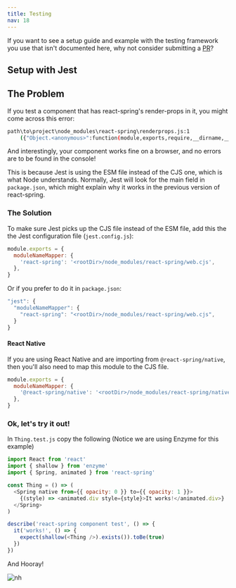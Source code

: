 ```yaml
---
title: Testing
nav: 18
---
```


If you want to see a setup guide and example with the testing framework you use that isn't documented here, why not consider submitting a [PR](https://github.com/pmndrs/react-spring)?

## Setup with Jest

## The Problem

If you test a component that has react-spring's render-props in it, you might come across this error:

```bash
path\to\project\node_modules\react-spring\renderprops.js:1
    ({"Object.<anonymous>":function(module,exports,require,__dirname,__filename,global,jest){import _objectWithoutPropertiesLoose from '@babel/runtime/helpers/esm/objectWithoutPropertiesLoose';
```

And interestingly, your component works fine on a browser, and no errors are to be found in the console!

This is because Jest is using the ESM file instead of the CJS one, which is what Node understands. Normally, Jest will look for the main field in `package.json`, which might explain why it works in the previous version of react-spring.

### The Solution

To make sure Jest picks up the CJS file instead of the ESM file, add this the the Jest configuration file (`jest.config.js`):

```js
module.exports = {
  moduleNameMapper: {
    'react-spring': '<rootDir>/node_modules/react-spring/web.cjs',
  },
}
```

Or if you prefer to do it in `package.json`:

```js
"jest": {
  "moduleNameMapper": {
    "react-spring": "<rootDir>/node_modules/react-spring/web.cjs",
  }
}
```

#### React Native

If you are using React Native and are importing from `@react-spring/native`, then you'll also need to map this module to the CJS file.

```js
module.exports = {
  moduleNameMapper: {
    '@react-spring/native': '<rootDir>/node_modules/react-spring/native.cjs',
  },
}
```

### Ok, let's try it out!

In `Thing.test.js` copy the following (Notice we are using Enzyme for this example)

```js
import React from 'react'
import { shallow } from 'enzyme'
import { Spring, animated } from 'react-spring'

const Thing = () => (
  <Spring native from={{ opacity: 0 }} to={{ opacity: 1 }}>
    {(style) => <animated.div style={style}>It works!</animated.div>}
  </Spring>
)

describe('react-spring component test', () => {
  it('works!', () => {
    expect(shallow(<Thing />).exists()).toBe(true)
  })
})
```

And Hooray!

![nh](https://user-images.githubusercontent.com/43169879/53028522-f005e880-345e-11e9-9b91-c9d6610c146e.png)
